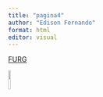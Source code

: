 ```yaml
---
title: "pagina4"
author: "Edison Fernando"
format: html
editor: visual
---
```


[FURG](https://furg.br)

[![](https://i.pinimg.com/736x/69/f3/a1/69f3a1814bae7a531d75722d21498a77.jpg){.absolute width="10%"}](pagina3.html)